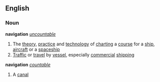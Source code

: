 ==English==
===Noun===
'''navigation''' ''[[uncountable]]''
{{wikipedia}}
#The [[theory]], [[practice]] and [[technology]] of [[chart]]ing a [[course]] for a [[ship]], [[aircraft]] or a [[spaceship]]
#[[Traffic]] or [[travel]] by [[vessel]], especially [[commercial]] [[shipping]]
'''navigation''' ''[[countable]]''
#A [[canal]]